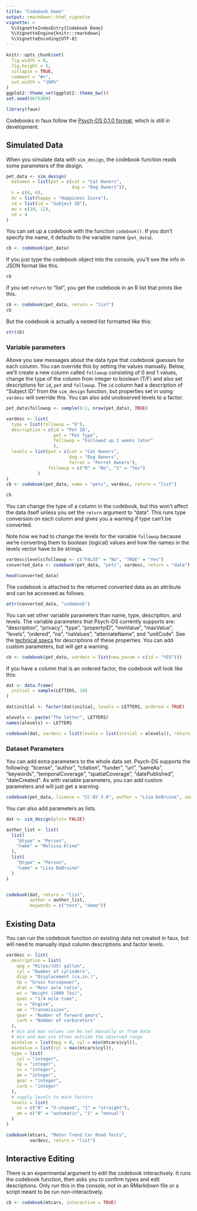 ```yaml
---
title: "Codebook Demo"
output: rmarkdown::html_vignette
vignette: >
  %\VignetteIndexEntry{Codebook Demo}
  %\VignetteEngine{knitr::rmarkdown}
  %\VignetteEncoding{UTF-8}
---
```


```r
knitr::opts_chunk$set(
  fig.width = 8,
  fig.height = 5,
  collapse = TRUE,
  comment = "#>",
  out.width = "100%"
)
ggplot2::theme_set(ggplot2::theme_bw())
set.seed(8675309)
```

```r
library(faux)
```

Codebooks in faux follow the [Psych-DS 0.1.0 format](https://docs.google.com/document/d/1u8o5jnWk0Iqp_J06PTu5NjBfVsdoPbBhstht6W0fFp0/edit), which is still in development.

## Simulated Data

When you simulate data with `sim_design`, the codebook function reads some parameters of the design.

```r
pet_data <- sim_design(
  between = list(pet = c(cat = "Cat Owners", 
                         dog = "Dog Owners")),
  n = c(4, 6),
  dv = list(happy = "Happiness Score"),
  id = list(id = "Subject ID"),
  mu = c(10, 12),
  sd = 4
)
```

You can set up a codebook with the function `codebook()`. If you don't specify the name, it defaults to the variable name (`pet_data`).  

```r
cb <- codebook(pet_data)
```

If you just type the codebook object into the console, you'll see the info in JSON format like this.

```r
cb
```

If you set `return` to "list", you get the codebook in an R list that prints like this.

```r
cb <- codebook(pet_data, return = "list")
cb
```

But the codebook is actually a nested list formatted like this:

```r
str(cb)
```

### Variable parameters

Above you saw messages about the data type that codebook guesses for each column. You can override this by setting the values manually. Below, we'll create a new column called `followup` consisting of 0 and 1 values, change the type of the column from integer to boolean (T/F) and also set descriptions for `id`, `pet` and `followup`. The `id` column had a description of "Subject ID" from the `sim_design` function, but properties set in using `vardesc` will override this. You can also add unobserved levels to a factor.

```r

pet_data$followup <- sample(0:1, nrow(pet_data), TRUE)

vardesc <- list(
  type = list(followup = "b"),
  description = c(id = "Pet ID",
                  pet = "Pet Type",
                  followup = "Followed up 2 weeks later"
                  ),
  levels = list(pet = c(cat = "Cat Owners",
                        dog = "Dog Owners", 
                        ferret = "Ferret Owners"),
                followup = c("0" = "No", "1" = "Yes")
            )
)
cb <- codebook(pet_data, name = "pets", vardesc, return = "list")

cb
```

You can change the type of a column in the codebook, but this won't affect the data itself unless you set the `return` argument to "data". This runs type conversion on each column and gives you a warning if type can't be converted.  

Note how we had to change the levels for the variable `followup` because we're converting them to boolean (logical) values and how the names in the levels vector have to be strings.

```r
vardesc$levels$followup <- c("FALSE" = "No", "TRUE" = "Yes")
converted_data <- codebook(pet_data, "pets", vardesc, return = "data")

head(converted_data)
```

The codebook is attached to the returned converted data as an attribute and can be accessed as follows.

```r
attr(converted_data, "codebook")
```


You can set other variable parameters than name, type, description, and levels. The variable parameters that Psych-DS currently supports are: "description", "privacy", "type", "propertyID", "minValue", "maxValue", "levels", "ordered", "na", "naValues", "alternateName", and "unitCode". See the [technical specs](https://docs.google.com/document/d/1u8o5jnWk0Iqp_J06PTu5NjBfVsdoPbBhstht6W0fFp0/edit) for descriptions of these properties. You can add custom parameters, but will get a warning.

```r
cb <- codebook(pet_data, vardesc = list(new_param = c(id = "YES")))
```

If you have a column that is an ordered factor, the codebook will look like this:

```r
dat <- data.frame(
  initial = sample(LETTERS, 10)
)

dat$initial <- factor(dat$initial, levels = LETTERS, ordered = TRUE)

alevels <- paste("The letter", LETTERS)
names(alevels) <- LETTERS

codebook(dat, vardesc = list(levels = list(initial = alevels)), return = "list")
```


### Dataset Parameters

You can add extra parameters to the whole data set. Psych-DS supports the following: "license", "author", "citation", "funder", "url", "sameAs", "keywords", "temporalCoverage", "spatialCoverage", "datePublished", "dateCreated". As with variable parameters, you can add custom parameters and will just get a warning. 

```r
codebook(pet_data, license = "CC-BY 3.0", author = "Lisa DeBruine", source = "faux")
```

You can also add parameters as lists.
```r
dat <- sim_design(plot= FALSE)

author_list <- list(
  list(
    "@type" = "Person",
    "name" = "Melissa Kline"
  ),
  list(
    "@type" = "Person",
    "name" = "Lisa DeBruine"
  )
)


codebook(dat, return = "list", 
         author = author_list,
         keywords = c("test", "demo"))
```


## Existing Data

You can run the codebook function on existing data not created in faux, but will need to manually input column descriptions and factor levels.

```r

vardesc <- list(
  description = list(
    mpg = "Miles/(US) gallon",
    cyl = "Number of cylinders",
    disp = "Displacement (cu.in.)",
    hp = "Gross horsepower",
    drat = "Rear axle ratio",
    wt = "Weight (1000 lbs)",
    qsec = "1/4 mile time",
    vs = "Engine",
    am = "Transmission",
    gear = "Number of forward gears",
    carb = "Number of carburetors"
  ),
  # min and max values can be set manually or from data
  # min and max are often outside the observed range
  minValue = list(mpg = 0, cyl = min(mtcars$cyl)),
  maxValue = list(cyl = max(mtcars$cyl)),
  type = list(
    cyl = "integer",
    hp = "integer",
    vs = "integer",
    am = "integer", 
    gear = "integer",
    carb = "integer"
  ),
  # supply levels to mark factors
  levels = list(
    vs = c("0" = "V-shaped", "1" = "straight"),
    am = c("0" = "automatic", "1" = "manual")
  )
)

codebook(mtcars, "Motor Trend Car Road Tests", 
         vardesc, return = "list")
```

## Interactive Editing

There is an experimental argument to edit the codebook interactively. It runs the codebook function, then asks you to confirm types and edit descriptions. Only run this in the console, not in an RMarkdown file or a script meant to be run non-interactively.

```r

cb <- codebook(mtcars, interactive = TRUE)

```

